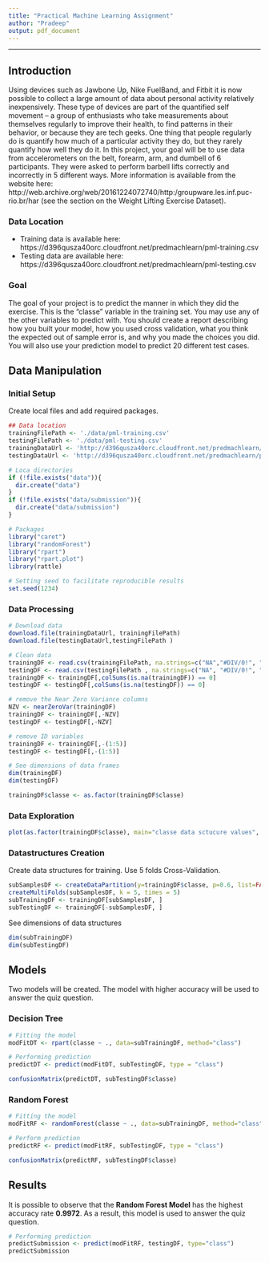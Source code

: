 ```yaml
---
title: "Practical Machine Learning Assignment"
author: "Pradeep"
output: pdf_document
---
```


---

## Introduction

Using devices such as Jawbone Up, Nike FuelBand, and Fitbit it is now possible to collect a large amount of data about personal activity relatively inexpensively. These type of devices are part of the quantified self movement – a group of enthusiasts who take measurements about themselves regularly to improve their health, to find patterns in their behavior, or because they are tech geeks. One thing that people regularly do is quantify how much of a particular activity they do, but they rarely quantify how well they do it. In this project, your goal will be to use data from accelerometers on the belt, forearm, arm, and dumbell of 6 participants. They were asked to perform barbell lifts correctly and incorrectly in 5 different ways. More information is available from the website here: http://web.archive.org/web/20161224072740/http:/groupware.les.inf.puc-rio.br/har (see the section on the Weight Lifting Exercise Dataset).

### Data Location
 * Training data is available here: https://d396qusza40orc.cloudfront.net/predmachlearn/pml-training.csv
 * Testing data are available here: https://d396qusza40orc.cloudfront.net/predmachlearn/pml-testing.csv

### Goal
The goal of your project is to predict the manner in which they did the exercise. This is the "classe" variable in the training set. You may use any of the other variables to predict with. You should create a report describing how you built your model, how you used cross validation, what you think the expected out of sample error is, and why you made the choices you did. You will also use your prediction model to predict 20 different test cases.

## Data Manipulation 
### Initial Setup

Create local files and add required packages.

```r
## Data location
trainingFilePath <- './data/pml-training.csv'
testingFilePath <- './data/pml-testing.csv'
trainingDataUrl <- 'http://d396qusza40orc.cloudfront.net/predmachlearn/pml-training.csv'
testingDataUrl <- 'http://d396qusza40orc.cloudfront.net/predmachlearn/pml-testing.csv'

# Loca directories
if (!file.exists("data")){
  dir.create("data")
}
if (!file.exists("data/submission")){
  dir.create("data/submission")
}

# Packages
library("caret")
library("randomForest")
library("rpart")
library("rpart.plot")
library(rattle)

# Setting seed to facilitate reproducible results
set.seed(1234)
```

### Data Processing

```r
# Download data
download.file(trainingDataUrl, trainingFilePath)
download.file(testingDataUrl,testingFilePath )

# Clean data
trainingDF <- read.csv(trainingFilePath, na.strings=c("NA","#DIV/0!", ""))
testingDF <- read.csv(testingFilePath , na.strings=c("NA", "#DIV/0!", ""))
trainingDF <- trainingDF[,colSums(is.na(trainingDF)) == 0]
testingDF <- testingDF[,colSums(is.na(testingDF)) == 0]

# remove the Near Zero Variance columns
NZV <- nearZeroVar(trainingDF)
trainingDF <- trainingDF[,-NZV]
testingDF <- testingDF[,-NZV]

# remove ID variables
trainingDF <- trainingDF[,-(1:5)]
testingDF <- testingDF[,-(1:5)]

# See dimensions of data frames
dim(trainingDF)
dim(testingDF)

trainingDF$classe <- as.factor(trainingDF$classe)
```


### Data Exploration

```r
plot(as.factor(trainingDF$classe), main="classe data sctucure values", xlab="classe", ylab="Values", )
```

### Datastructures Creation

Create data structures for training. Use 5 folds Cross-Validation.

```r
subSamplesDF <- createDataPartition(y=trainingDF$classe, p=0.6, list=FALSE)
createMultiFolds(subSamplesDF, k = 5, times = 5)
subTrainingDF <- trainingDF[subSamplesDF, ] 
subTestingDF <- trainingDF[-subSamplesDF, ]

```

See dimensions of data structures 
```r
dim(subTrainingDF)
dim(subTestingDF)
```


## Models
Two models will be created. The model with higher accuracy will be used to answer the quiz question.

### Decision Tree
```r
# Fitting the model
modFitDT <- rpart(classe ~ ., data=subTrainingDF, method="class")

# Performing prediction
predictDT <- predict(modFitDT, subTestingDF, type = "class")
```

```r
confusionMatrix(predictDT, subTestingDF$classe)
```

### Random Forest
```r
# Fitting the model
modFitRF <- randomForest(classe ~ ., data=subTrainingDF, method="class")

# Perform prediction
predictRF <- predict(modFitRF, subTestingDF, type = "class")
```

```r
confusionMatrix(predictRF, subTestingDF$classe)
```

## Results
It is possible to observe that the **Random Forest Model** has the highest accuracy rate **0.9972**. As a result, this model is used to answer the quiz question.

```r
# Performing prediction
predictSubmission <- predict(modFitRF, testingDF, type="class")
predictSubmission
```
